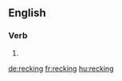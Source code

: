 ==English==

===Verb===
{{head|en}}

# {{present participle of|reck|lang=en}}

[[de:recking]]
[[fr:recking]]
[[hu:recking]]